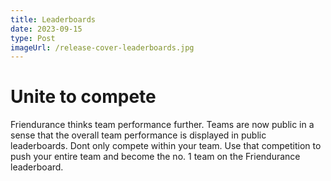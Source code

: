 ```yaml
---
title: Leaderboards
date: 2023-09-15
type: Post
imageUrl: /release-cover-leaderboards.jpg
---
```


# Unite to compete

Friendurance thinks team performance further. Teams are now public in a sense that the overall team performance is displayed in public leaderboards. Dont only compete within your team. Use that competition to push your entire team and become the no. 1 team on the Friendurance leaderboard.

